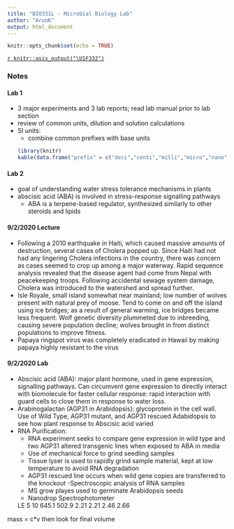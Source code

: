 ```yaml
---
title: "BIO331L - Microbial Biology Lab"
author: "ArunK"
output: html_document
---
```


```r
knitr::opts_chunk$set(echo = TRUE)
```

[`r knitr::asis_output("\U1F332")`](https://arun-krishnaraj.github.io/evergreen)

### Notes

#### Lab 1
- 3 major experiments and 3 lab reports; read lab manual prior to lab section
- review of common units, dilution and solution calculations
- SI units:
  - combine common prefixes with base units
```R
library(knitr)
kable(data.frame("prefix" = c("deci","centi","milli","micro","nano","pico","femto","atto"), "Factor base 10" = c(-1,-2,-3,-6,-9,-12,-15,-18), "symbol" = c("d","c","m","mu","n","p","f","a"), "Prefix" = c("deca","hecto","kilo","mega","giga","tera","peta","exa"), "Factor base 10" = c(1,2,3,6,9,12,15,18), "symbol" = c("da","h","k","M","G","T","P","E")))
```

#### Lab 2

- goal of understanding water stress tolerance mechanisms in plants
- abscisic acid (ABA) is involved in stress-response signalling pathways
  - ABA is a terpene-based regulator, synthesized similarly to other steroids and lipids

#### 9/2/2020 Lecture
- Following a 2010 earthquake in Haiti, which caused massive amounts of destruction, several cases of Cholera popped up. Since Haiti had not had any lingering Cholera infections in the country, there was concern as cases seemed to crop up among a major waterway. Rapid sequence analysis revealed that the disease agent had come from Nepal with peacekeeping troops. Following accidental sewage system damage, Cholera was introduced to the watershed and spread further.
- Isle Royale, small island somewhat near mainland; low number of wolves present with natural prey of moose. Tend to come on and off the island using ice bridges; as a result of general warming, ice bridges became less frequent. Wolf genetic diversity plummeted due to inbreeding, causing severe population decline; wolves brought in from distinct populations to improve fitness.
- Papaya ringspot virus was completely eradicated in Hawaii by making papaya highly resistant to the virus

#### 9/2/2020 Lab
- Abscisic acid (ABA): major plant hormone, used in gene expression, signalling pathways. Can circumvent gene expression to directly interact with biomolecule for faster cellular response: rapid interaction with guard cells to close them in response to water loss.
- Arabinogalactan (AGP31 in Arabidopsis): glycoprotein in the cell wall. Use of Wild Type, AGP31 mutant, and AGP31 rescued Adabidopsis to see how plant response to Abscisic acid varied
- RNA Purification:
  - RNA experiment seeks to compare gene expression in wild type and two AGP31 altered transgenic lines when exposed to ABA in media
  - Use of mechanical force to grind seedling samples
  - Tissue lyser is used to rapidly grind sample material, kept at low temperature to avoid RNA degradation 
  - AGP31 rescued line occurs when wild gene copies are transferred to the knockout 
-Spectroscopic analysis of RNA samples
  - MS grow playes used to germinate Arabidopsis seeds
  - Nanodrop Spectrophotometer 
  
  LE 5 10
  645.1 502.9
  2.21 2.21
  2.46 2.66

mass = c*v
then look for final volume